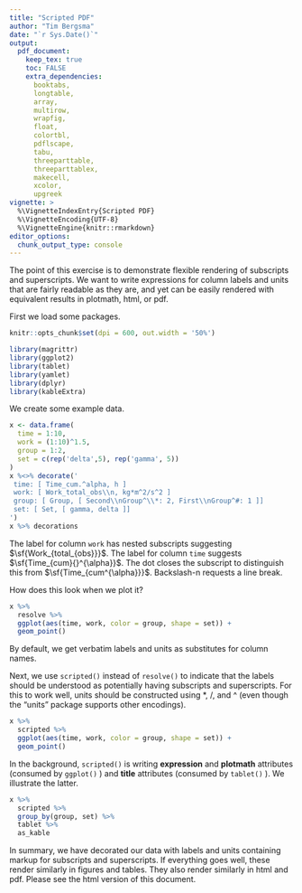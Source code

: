 ---
title: "Scripted PDF"
author: "Tim Bergsma"
date: "`r Sys.Date()`"
output: 
  pdf_document:
    keep_tex: true
    toc: FALSE
    extra_dependencies:
      booktabs,
      longtable,
      array,
      multirow,
      wrapfig,
      float,
      colortbl,
      pdflscape,
      tabu,
      threeparttable,
      threeparttablex,
      makecell,
      xcolor,
      upgreek
vignette: >
  %\VignetteIndexEntry{Scripted PDF}
  %\VignetteEncoding{UTF-8}
  %\VignetteEngine{knitr::rmarkdown}
editor_options: 
  chunk_output_type: console
---

The point of this exercise is to demonstrate flexible rendering of 
subscripts and superscripts.  We want to write expressions for 
column labels and units that are fairly readable as they are, and
yet can be easily rendered with equivalent results in 
plotmath, html, or pdf.

First we load some packages.

```{r include = FALSE}
knitr::opts_chunk$set(dpi = 600, out.width = '50%')
```

```{r, message = FALSE, warning = FALSE}
library(magrittr)
library(ggplot2)
library(tablet)
library(yamlet)
library(dplyr)
library(kableExtra)
```

We create some example data.

```{r}
x <- data.frame(
  time = 1:10, 
  work = (1:10)^1.5, 
  group = 1:2, 
  set = c(rep('delta',5), rep('gamma', 5))
)
x %<>% decorate('
 time: [ Time_cum.^alpha, h ]
 work: [ Work_total_obs\\n, kg*m^2/s^2 ]
 group: [ Group, [ Second\\nGroup^\\*: 2, First\\nGroup^#: 1 ]]
 set: [ Set, [ gamma, delta ]]
')
x %>% decorations
```

The label for column ```work``` has nested subscripts suggesting
$\sf{Work_{total_{obs}}}$. The label for column ```time``` suggests
$\sf{Time_{cum}{}^{\alpha}}$.  The dot closes the subscript to distinguish
this from $\sf{Time_{cum^{\alpha}}}$. Backslash-n requests a line break.


How does this look when we plot it?
```{r, fig.width = 4.43, fig.height = 2.77}
x %>% 
  resolve %>% 
  ggplot(aes(time, work, color = group, shape = set)) + 
  geom_point()
```

By default, we get verbatim labels and units as substitutes for column names.

Next, we use ```scripted()``` instead of ```resolve()``` to indicate 
that the labels should be understood as
potentially having subscripts and superscripts.
For this to work well, units should be constructed
using *, /, and ^ (even though the "units"
package supports other encodings).

```{r, , fig.width = 4.33, fig.height = 2.82}
x %>% 
  scripted %>% 
  ggplot(aes(time, work, color = group, shape = set)) + 
  geom_point()
```

In the background, ```scripted()``` is writing __expression__ and __plotmath__ attributes
(consumed by ```ggplot()``` ) and __title__ attributes (consumed by ```tablet()``` ).
We illustrate the latter.

```{r}
x %>% 
  scripted %>% 
  group_by(group, set) %>%
  tablet %>%
  as_kable
```


In summary, we have decorated our data with labels and 
units containing markup for subscripts and superscripts.
If everything goes well, these render similarly 
in figures and tables.  They also render similarly in
html and pdf.  Please see the html version of this document.

